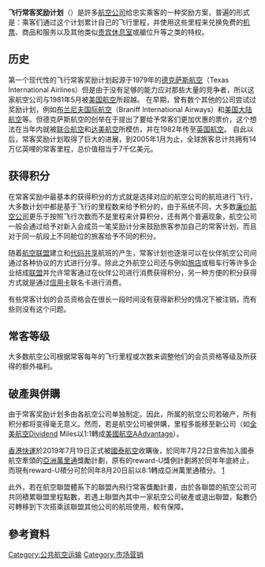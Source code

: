 {{unreferenced|time=2015-02-16T20:40:22+00:00}}
'''飞行常客奖励计划'''（{{lang|en|Frequent Flyer Program}}）是許多[[航空公司|航空公司]]给忠实乘客的一种奖励方案，普遍的形式是：乘客们通过这个计划累计自己的飞行里程，并使用这些里程来兑换免费的[[机票|机票]]、商品和服务以及其他类似[[機場貴賓室|贵宾休息室]]或艙位升等之类的特权。
== 历史 ==
第一个现代性的飞行常客奖励计划起源于1979年的[[德克萨斯航空|德克萨斯航空]]（Texas International Airlines）但是由于没有足够的能力应对那些大量的竞争者，所以这家航空公司与1981年5月被[[美国航空|美国航空]]所超越。
在早期，曾有数个其他的公司尝试过奖励计划，例如[[布兰尼夫国际航空|布兰尼夫国际航空]]（Braniff International Airways）和[[美国大陆航空|美国大陆航空]]等。但德克萨斯航空的创举在于提出了要给予常客们更加优惠的票价，这个想法在当年内就被[[联合航空|联合航空]]和[[达美航空|达美航空]]所模仿，并在1982年传至[[英国航空|英国航空]]。
自此以后，常客奖励计划取得了巨大的进展，到2005年1月为止，全球旅客总计共拥有14万亿英哩的常客里程，总价值相当于7千亿美元。

== 获得积分 ==
在常客奖励中最基本的获得积分的方式就是选择对应的航空公司的航班进行飞行，大多数计划中都是基于飞行的里程数来给予积分的，由于系统不同，大多数[[廉价航空公司|廉价航空公司]]更乐于按照飞行次数而不是里程来计算积分，还有两个普遍现象，航空公司一般会通过给予对新入会成员一笔奖励计分来鼓励旅客参加自己的常客计划，而且对于同一航段上不同舱位的旅客给予不同的积分。

随着[[航空联盟|航空联盟]]建立和[[代码共享|代码共享]]航班的产生，常客计划也逐渐可以在伙伴航空公司间通过各种协议的方式进行分享。除此之外航空公司还与例如[[旅店|旅店]]或租车行等许多企业结成[[联盟|联盟]]并允许常客通过在伙伴公司进行消费获得积分，另一种方便的积分获得方式就是通过[[信用卡|信用卡]]联名卡进行消费。

有些常客计划的会员资格会在很长一段时间没有获得新积分的情况下被注销，而有些则没有这个问题。

== 常客等级 ==
大多数航空公司根据常客每年的飞行里程或次数来调整他们的会员资格等级及所获得的额外福利。
== 破產與併購 ==
由于常客奖励计划多由各航空公司单独制定。因此，所属的航空公司若破产，所有积分都将变得毫无意义。然而，若是航空公司被併購，里程多能移至新公司（如[[全美航空|全美航空]]Dividend Miles以1:1轉成[[美國航空|美國航空]]AAdvantage）。

[[香港快運|香港快運]]於2019年7月19日正式被[[國泰航空|國泰航空]]收購後，於同年7月22日宣佈加入國泰航空牽頭的[[亞洲萬里通|亞洲萬里通]]獎勵計劃，原有的reward-U獎例計劃將於同年年底終止，而現有reward-U積分可於同年8月20日前以8:1轉成亞洲萬里通積分。 [https://www.hkexpress.com/zh-cn/news/hk-express-to-elevate-lifestyle-rewards-through-new-asia-miles-partnership/]

此外，若在航空聯盟體系下的聯盟內飛行常客獎勵計畫，由於各聯盟的航空公司可共同積累聯盟里程點數，若遇上聯盟內其中一家航空公司破產或退出聯盟，點數仍可轉移到下次搭乘該聯盟其他公司的航班使用，較有保障。

== 參考資料 ==
{{Reflist}}

{{wikivoyage|航空公司飞行常旅客计划}}

{{商業空中旅行}}
{{Commonscat|Frequent-flyer program}}
{{Authority control}}
[[Category:公共航空运输|Category:公共航空运输]]
[[Category:市场营销|Category:市场营销]]